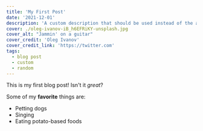 ```yaml
---
title: 'My First Post'
date: '2021-12-01'
description: 'A custom description that should be used instead of the auto-blurb'
cover: ./oleg-ivanov-iB_h6EFRiKY-unsplash.jpg
cover_alt: "Jammin' on a guitar"
cover_credit: 'Oleg Ivanov'
cover_credit_link: 'https://twitter.com'
tags:
  - blog post
  - custom
  - random
---
```


This is my first blog post! Isn't it _great_?

Some of my **favorite** things are:

- Petting dogs
- Singing
- Eating potato-based foods
